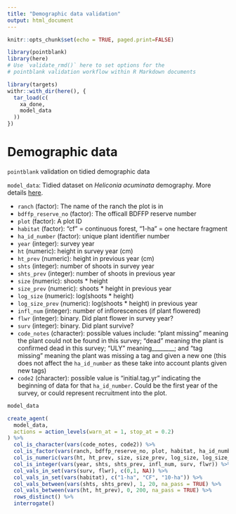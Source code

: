 ```yaml
---
title: "Demographic data validation"
output: html_document
---
```


```r
knitr::opts_chunk$set(echo = TRUE, paged.print=FALSE)

library(pointblank)
library(here)
# Use `validate_rmd()` here to set options for the
# pointblank validation workflow within R Markdown documents
```

```r
library(targets)
withr::with_dir(here(), {
  tar_load(c(
    xa_done,
    model_data
  ))
})
```

# Demographic data

`pointblank` validation on tidied demographic data

`model_data`: Tidied dataset on *Heliconia acuminata* demography.
More details [here](https://github.com/embruna/HeliconiaDataPaper).

-   `ranch` (factor): The name of the ranch the plot is in
-   `bdffp_reserve_no` (factor): The officall BDFFP reserve number
-   `plot` (factor): A plot ID
-   `habitat` (factor): "cf" = continuous forest, "1-ha" = one hectare fragment
-   `ha_id_number` (factor): unique plant identifier number
-   `year` (integer): survey year
-   `ht` (numeric): height in survey year (cm)
-   `ht_prev` (numeric): height in previous year (cm)
-   `shts` (integer): number of shoots in survey year
-   `shts_prev` (integer): number of shoots in previous year
-   `size` (numeric): shoots \* height
-   `size_prev` (numeric): shoots \* height in previous year
-   `log_size` (numeric): log(shoots \* height)
-   `log_size_prev` (numeric): log(shoots \* height) in previous year
-   `infl_num` (integer): number of inflorescences (if plant flowered)
-   `flwr` (integer): binary. Did plant flower in survey year?
-   `surv` (integer): binary. Did plant survive?
-   `code_notes` (character): possible values include: "plant missing" meaning the plant could not be found in this survey; "dead" meaning the plant is confirmed dead in this survey; "ULY" meaning\_\_\_\_\_\_\_\_; and "tag missing" meaning the plant was missing a tag and given a new one (this does not affect the `ha_id_number` as these take into account plants given new tags)
-   `code2` (character): possible value is "initial.tag.yr" indicating the beginning of data for that `ha_id_number`. Could be the first year of the survey, or could represent recruitment into the plot.

```r
model_data
```

```r
create_agent(
  model_data,
  actions = action_levels(warn_at = 1, stop_at = 0.2)
) %>% 
  col_is_character(vars(code_notes, code2)) %>% 
  col_is_factor(vars(ranch, bdffp_reserve_no, plot, habitat, ha_id_number)) %>% 
  col_is_numeric(vars(ht, ht_prev, size, size_prev, log_size, log_size_prev)) %>%
  col_is_integer(vars(year, shts, shts_prev, infl_num, surv, flwr)) %>% 
  col_vals_in_set(vars(surv, flwr), c(0,1, NA)) %>% 
  col_vals_in_set(vars(habitat), c("1-ha", "CF", "10-ha")) %>% 
  col_vals_between(vars(shts, shts_prev), 1, 20, na_pass = TRUE) %>% 
  col_vals_between(vars(ht, ht_prev), 0, 200, na_pass = TRUE) %>% 
  rows_distinct() %>% 
  interrogate()
```
